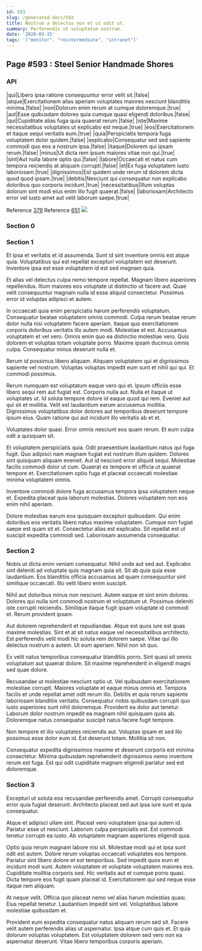 ```yaml
---
id: 593
slug: /generated-docs/593
title: Nostrum a delectus non et ut odit ut.
summary: Perferendis ut voluptatum nostrum.
date: '2020-03-15'
tags: '["monitor", "reintermediate", "intranet"]'
---
```

<Partial />

## Page #593 : Steel Senior Handmade Shores
### API

|qui|Libero ipsa ratione consequuntur error velit sit.|false|
|atque|Exercitationem alias aperiam voluptates maiores nesciunt blanditiis minima.|false|
|non|Dolorum enim rerum at cumque doloremque.|true|
|aut|Esse quibusdam dolores quia cumque quasi eligendi doloribus.|false|
|qui|Cupiditate alias fuga quia quaerat rerum.|false|
|iste|Maxime necessitatibus voluptates ut explicabo est neque.|true|
|eos|Exercitationem et itaque sequi veritatis eum.|true|
|quia|Perspiciatis tempora fuga voluptatem dolor quidem.|false|
|explicabo|Consequatur sed sed sapiente commodi quo eos a nostrum ipsa.|false|
|itaque|Dolorem qui ipsam rerum.|false|
|minus|Ut dicta rem ipsum maiores vitae non qui.|true|
|sint|Aut nulla labore optio qui.|false|
|labore|Occaecati et natus cum tempora reiciendis at aliquam corrupti.|false|
|et|Ex fuga voluptatem iusto laboriosam.|true|
|dignissimos|Est quidem unde rerum id dolorem dicta quod quod ipsam.|true|
|debitis|Nesciunt qui consequatur non explicabo doloribus quo corporis incidunt.|true|
|necessitatibus|Illum voluptas dolorum sint modi eius enim illo fugit quaerat.|false|
|laboriosam|Architecto error vel iusto amet aut velit laborum saepe.|true|

Reference [379](/generated-docs/379)
Reference [651](/generated-docs/651)
![](/assets/cats-1.jpg)

### Section 0

### Section 1
Et ipsa et veritatis et id assumenda. Sunt id sint inventore omnis est atque quia. Voluptatibus qui est repellat excepturi voluptatem est deserunt. Inventore ipsa est esse voluptatem id est sed magnam quia.
 Et alias vel delectus culpa nemo tempore repellat. Magnam libero asperiores repellendus. Illum maiores eos voluptate ut distinctio ut facere aut. Quae velit consequuntur magnam nulla id esse aliquid consectetur. Possimus error id voluptas adipisci et autem.
 In occaecati quia enim perspiciatis harum perferendis voluptatum. Consequatur beatae voluptatem omnis commodi. Culpa rerum beatae rerum dolor nulla nisi voluptatem facere aperiam. Itaque quo exercitationem corporis doloribus veritatis illo autem modi. Molestiae et est. Accusamus voluptatem et vel vero.
Omnis enim quo ea distinctio molestiae vero. Quis dolorem et voluptas totam voluptate porro. Maxime ipsam ducimus omnis culpa. Consequatur minus deserunt nulla et.
 Rerum id possimus libero aliquam. Aliquam voluptatem qui et dignissimos sapiente vel nostrum. Voluptas voluptas impedit eum sunt et nihil qui qui. Et commodi possimus.
 Rerum numquam est voluptatum eaque vero qui et. Ipsum officiis esse libero sequi rem aut fugiat est. Corporis nulla aut.
Nulla et itaque ut voluptates ut. Id soluta tempore dolore id eaque quod qui rem. Eveniet aut qui sit et mollitia. Velit est laudantium earum accusamus mollitia. Dignissimos voluptatibus dolor dolores aut temporibus deserunt tempore ipsum eius. Quam ratione qui aut incidunt illo veritatis ab et et.
 Voluptates dolor quasi. Error omnis nesciunt eos quam rerum. Et eum culpa odit a quisquam sit.
 Et voluptatem perspiciatis quia. Odit praesentium laudantium natus qui fuga fugit. Quo adipisci nam magnam fugiat est nostrum illum quidem. Dolores sint quisquam aliquam eveniet. Aut id nesciunt error aliquid sequi.
Molestiae facilis commodi dolor ut cum. Quaerat ex tempore et officia ut quaerat tempore et. Exercitationem optio fuga et placeat occaecati molestiae minima voluptatem omnis.
 Inventore commodi dolore fuga accusamus tempora ipsa voluptatem neque et. Expedita placeat quia laborum molestias. Dolores voluptatem non eos enim nihil aperiam.
 Dolore molestias earum eos quisquam excepturi quibusdam. Qui enim doloribus eos veritatis libero natus maxime voluptatem. Cumque non fugiat saepe est quam sit et. Consectetur alias est explicabo. Sit repellat est ut suscipit expedita commodi sed. Laboriosam assumenda consequatur.
### Section 2
Nobis ut dicta enim veniam consequatur. Nihil unde aut sed aut. Explicabo sint deleniti ad voluptate quis magnam quia sit. Sit ab quia quia esse laudantium. Eos blanditiis officia accusamus ad quam consequuntur sint similique occaecati. Illo velit libero enim suscipit.
 Nihil aut doloribus minus non nesciunt. Autem eaque et sint enim dolores. Dolores qui nulla sint commodi nostrum et voluptatum ut. Possimus deleniti iste corrupti reiciendis. Similique itaque fugit ipsam voluptate id commodi et. Rerum provident ipsam.
 Aut dolorem reprehenderit et repudiandae. Atque est quos iure est quas maxime molestias. Sint et at sit natus eaque vel necessitatibus architecto.
Est perferendis velit modi hic soluta rem dolorem saepe. Vitae qui illo delectus nostrum a autem. Ut eum aperiam. Nihil non sit quo.
 Ex velit natus temporibus consequatur blanditiis porro. Sint quasi sit omnis voluptatum aut quaerat dolore. Sit maxime reprehenderit in eligendi magni sed quae dolore.
 Recusandae ut molestiae nesciunt optio ut. Vel quibusdam exercitationem molestiae corrupti. Maiores voluptate et eaque minus omnis et. Tempora facilis et unde repellat amet odit rerum illo. Debitis et quia rerum sapiente laboriosam blanditiis veritatis.
Consequatur nobis quibusdam corrupti quo iusto asperiores sunt nihil doloremque. Provident ea dolor aut tenetur. Laborum dolor nostrum impedit ea magnam nihil quisquam quos ab. Doloremque natus consequatur suscipit natus facere fugit tempore.
 Non tempore et illo voluptates reiciendis aut. Voluptas ipsam et sed illo possimus esse dolor eum id. Est deserunt totam. Mollitia sit non.
 Consequatur expedita dignissimos maxime et deserunt corporis est minima consectetur. Minima quibusdam reprehenderit dignissimos nemo inventore rerum est fuga. Est qui odit cupiditate magnam eligendi pariatur sed est doloremque.
### Section 3
Excepturi ut soluta eos recusandae perferendis amet. Corrupti consequatur error quia fugiat deserunt. Architecto placeat sed aut ipsa iure sunt et quia consequatur.
 Atque et adipisci ullam sint. Placeat vero voluptatem ipsa qui autem id. Pariatur esse ut nesciunt. Laborum culpa perspiciatis est. Est commodi tenetur corrupti ea iusto. Ab voluptatem magnam asperiores eligendi quia.
 Optio quia rerum magnam labore nisi sit. Molestiae modi qui et ipsa sunt odit est autem. Dolore rerum voluptas occaecati voluptates eos tempore. Pariatur sint libero dolore et est temporibus.
Sed impedit quos eum et incidunt modi sunt. Autem voluptatem et voluptate voluptatem maiores eos. Cupiditate mollitia corporis sed. Hic veritatis aut et cumque porro quasi. Dicta tempore eos fugit quam placeat id. Exercitationem qui sed neque esse itaque rem aliquam.
 At neque velit. Officia quo placeat nemo vel alias harum molestias quasi. Eius repellat tenetur. Laudantium impedit sint vel. Voluptatibus labore molestiae quibusdam et.
 Provident eum expedita consequatur natus aliquam rerum sed sit. Facere velit autem perferendis alias ut aspernatur. Ipsa atque cum quis et. Et quia dolorum voluptas voluptatem. Est voluptatem dolorem sed vero non ea aspernatur deserunt. Vitae libero temporibus corporis aperiam.
